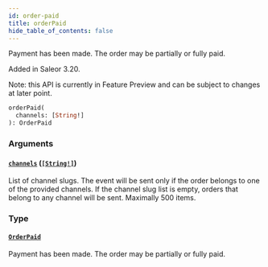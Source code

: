 ```yaml
---
id: order-paid
title: orderPaid
hide_table_of_contents: false
---
```


Payment has been made. The order may be partially or fully paid.

Added in Saleor 3.20.

Note: this API is currently in Feature Preview and can be subject to changes at later point.

```graphql
orderPaid(
  channels: [String!]
): OrderPaid
```

### Arguments

#### [`channels`](#) ([`[String!]`](../../../developer/api-reference/scalars/string))

List of channel slugs. The event will be sent only if the order belongs to one of the provided channels. If the channel slug list is empty, orders that belong to any channel will be sent. Maximally 500 items.

### Type

#### [`OrderPaid`](../../../developer/api-reference/objects/order-paid)

Payment has been made. The order may be partially or fully paid.
